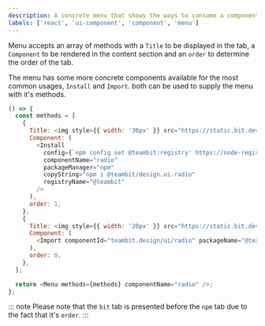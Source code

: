 ```yaml
---
description: A concrete menu that shows the ways to consume a component.
labels: ['react', 'ui-component', 'component', 'menu']
---
```



Menu accepts an array of methods with a `Title` to be displayed in the tab, a `Component` to be rendered in the content section and an `order` to determine the order of the tab.

The menu has some more concrete components available for the most common usages, `Install` and `Import`. both can be used to supply the menu with it's methods.

```js live
() => {
  const methods = [
    {
      Title: <img style={{ width: '30px' }} src="https://static.bit.dev/brands/logo-npm-new.svg" />,
      Component: (
        <Install
          config={`npm config set @teambit:registry' https://node-registry.bit.dev`}
          componentName="radio"
          packageManager="npm"
          copyString="npm i @teambit/design.ui.radio"
          registryName="@teambit"
        />
      ),
      order: 1,
    },
    {
      Title: <img style={{ width: '20px' }} src="https://static.bit.dev/brands/bit-logo-text.svg" />,
      Component: (
        <Import componentId="teambit.design/ui/radio" packageName="@teambit/design.ui.radio" componentName="radio" />
      ),
      order: 0,
    },
  ];

  return <Menu methods={methods} componentName="radio" />;
};
```

::: note
Please note that the `bit` tab is presented before the `npm` tab due to the fact that it's `order`.
:::
